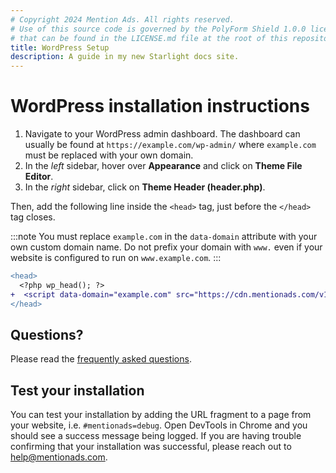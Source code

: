```yaml
---
# Copyright 2024 Mention Ads. All rights reserved.
# Use of this source code is governed by the PolyForm Shield 1.0.0 license
# that can be found in the LICENSE.md file at the root of this repository.
title: WordPress Setup
description: A guide in my new Starlight docs site.
---
```


# WordPress installation instructions

1. Navigate to your WordPress admin dashboard. The dashboard can usually be found at `https://example.com/wp-admin/` where `example.com` must be replaced with your own domain.
2. In the _left_ sidebar, hover over **Appearance** and click on **Theme File Editor**.
3. In the _right_ sidebar, click on **Theme Header (header.php)**.

Then, add the following line inside the `<head>` tag, just before the `</head>` tag closes.

:::note
You must replace `example.com` in the `data-domain` attribute with your own custom domain name.
Do not prefix your domain with `www.` even if your website is configured to run on `www.example.com`.
:::

```diff lang="php"
<head>
  <?php wp_head(); ?>
+  <script data-domain="example.com" src="https://cdn.mentionads.com/v1/script.min.js" defer></script>
</head>
```

## Questions?

Please read the [frequently asked questions](/faq/).

## Test your installation

You can test your installation by adding the URL fragment to a page from your website, i.e. `#mentionads=debug`.
Open DevTools in Chrome and you should see a success message being logged.
If you are having trouble confirming that your installation was successful, please reach out to [help@mentionads.com](mailto:help@mentionads.com).